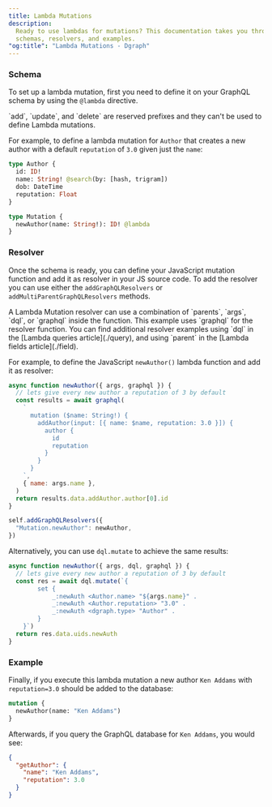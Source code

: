 ```yaml
---
title: Lambda Mutations
description:
  Ready to use lambdas for mutations? This documentation takes you through the
  schemas, resolvers, and examples.
"og:title": "Lambda Mutations - Dgraph"
---
```



<DgraphWIP />

### Schema

To set up a lambda mutation, first you need to define it on your GraphQL schema
by using the `@lambda` directive.

<Note>
  `add`, `update`, and `delete` are reserved prefixes and they can't be used to
  define Lambda mutations.
</Note>

For example, to define a lambda mutation for `Author` that creates a new author
with a default `reputation` of `3.0` given just the `name`:

```graphql
type Author {
  id: ID!
  name: String! @search(by: [hash, trigram])
  dob: DateTime
  reputation: Float
}

type Mutation {
  newAuthor(name: String!): ID! @lambda
}
```

### Resolver

Once the schema is ready, you can define your JavaScript mutation function and
add it as resolver in your JS source code. To add the resolver you can use
either the `addGraphQLResolvers` or `addMultiParentGraphQLResolvers` methods.

<Note>
  A Lambda Mutation resolver can use a combination of `parents`, `args`, `dql`,
  or `graphql` inside the function.
</Note>

<Tip>
  This example uses `graphql` for the resolver function. You can find additional
  resolver examples using `dql` in the [Lambda queries article](./query), and
  using `parent` in the [Lambda fields article](./field).
</Tip>

For example, to define the JavaScript `newAuthor()` lambda function and add it
as resolver:

```javascript
async function newAuthor({ args, graphql }) {
  // lets give every new author a reputation of 3 by default
  const results = await graphql(
    `
      mutation ($name: String!) {
        addAuthor(input: [{ name: $name, reputation: 3.0 }]) {
          author {
            id
            reputation
          }
        }
      }
    `,
    { name: args.name },
  )
  return results.data.addAuthor.author[0].id
}

self.addGraphQLResolvers({
  "Mutation.newAuthor": newAuthor,
})
```

Alternatively, you can use `dql.mutate` to achieve the same results:

```javascript
async function newAuthor({ args, dql, graphql }) {
  // lets give every new author a reputation of 3 by default
  const res = await dql.mutate(`{
        set {
            _:newAuth <Author.name> "${args.name}" .
            _:newAuth <Author.reputation> "3.0" .
            _:newAuth <dgraph.type> "Author" .
        }
    }`)
  return res.data.uids.newAuth
}
```

### Example

Finally, if you execute this lambda mutation a new author `Ken Addams` with
`reputation=3.0` should be added to the database:

```graphql
mutation {
  newAuthor(name: "Ken Addams")
}
```

Afterwards, if you query the GraphQL database for `Ken Addams`, you would see:

```json
{
  "getAuthor": {
    "name": "Ken Addams",
    "reputation": 3.0
  }
}
```

